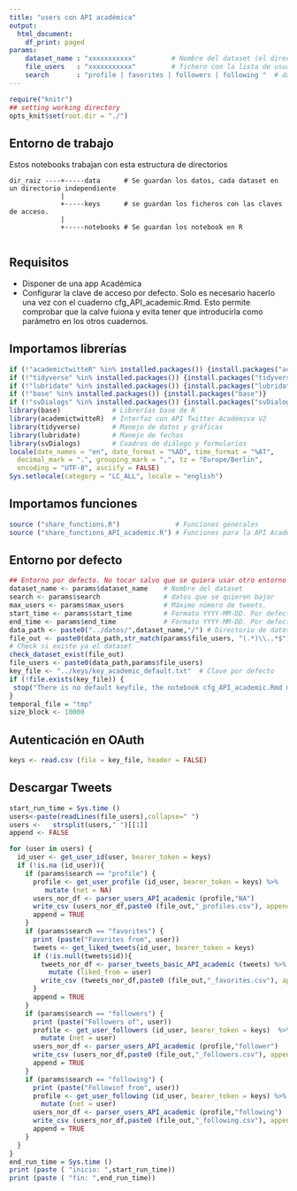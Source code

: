 ---
title: "users con API académica"
output:
  html_document:
    df_print: paged
params:
    dataset_name : "xxxxxxxxxxx"         # Nombre del dataset (el directorio debe estar creado)
    file_users   : "xxxxxxxxxxx"         # fichero con la lista de usuarios 
    search       : "profile | favorites | followers | following "  # datos que se quieren bajar, elegir sólo una opción
---

```{r setup, 	echo = TRUE,message = FALSE,	warning = FALSE,include=FALSE, cache = FALSE}

require("knitr")
## setting working directory
opts_knit$set(root.dir = "./")
```

## Entorno de trabajo

Estos notebooks trabajan con esta estructura de directorios

    dir_raiz ----+-----data      # Se guardan los datos, cada dataset en un directorio independiente
                 |
                 +-----keys      # se guardan los ficheros con las claves de acceso. 
                 |
                 +-----notebooks # Se guardan los notebook en R
                 

## Requisitos

-   Disponer de una app Académica
-   Configurar la clave de acceso por defecto. Solo es necesario hacerlo una vez con el cuaderno cfg_API_academic.Rmd. Esto permite comprobar que la calve fuiona y evita tener que introducirla como parámetro en los otros cuadernos.

## Importamos librerías

```{r libraries}
if (!"academictwitteR" %in% installed.packages()) {install.packages("academictwitteR")}
if (!"tidyverse" %in% installed.packages()) {install.packages("tidyverse")}
if (!"lubridate" %in% installed.packages()) {install.packages("lubridate")}
if (!"base" %in% installed.packages()) {install.packages("base")}
if (!"svDialogs" %in% installed.packages()) {install.packages("svDialogs")}
library(base)             # Librerías base de R
library(academictwitteR)  # Interfaz con API Twitter Académiva V2
library(tidyverse)        # Manejo de datos y gráficas
library(lubridate)        # Manejo de fechas
library(svDialogs)        # Cuadros de diálogo y formularios
locale(date_names = "en", date_format = "%AD", time_format = "%AT",
  decimal_mark = ".", grouping_mark = ",", tz = "Europe/Berlin",
  encoding = "UTF-8", asciify = FALSE)
Sys.setlocale(category = "LC_ALL", locale = "english")

```

## Importamos funciones

```{r functions}
source ("share_functions.R")              # Funciones generales
source ("share_functions_API_academic.R") # Funciones para la API Academic
```

## Entorno por defecto

```{r environment}
## Entorno por defecto. No tocar salvo que se quiera usar otro entorno
dataset_name <- params$dataset_name    # Nombre del dataset
search <- params$search                # datos que se quieren bajar
max_users <- params$max_users          # Máximo número de tweets. 
start_time <- params$start_time        # Formato YYYY-MM-DD. Por defecto fecha de creación de Twitter
end_time <- params$end_time            # Formato YYYY-MM-DD. Por defecto hora actuual
data_path <- paste0("../datos/",dataset_name,"/") # Directorio de datos
file_out <- paste0(data_path,str_match(params$file_users, "(.*)\\..*$")[,2])
# Check si existe ya el dataset
check_dataset_exist(file_out)
file_users <- paste0(data_path,params$file_users)
key_file <- "../keys/key_academic_default.txt"  # Clave por defecto
if (!file.exists(key_file)) {
 stop("There is no default keyfile, the notebook cfg_API_academic.Rmd must be run once before")
}
temporal_file = "tmp"
size_block <- 10000
```

## Autenticación en OAuth

```{r authentication}
keys <- read.csv (file = key_file, header = FALSE)
```

## Descargar Tweets

```{r search_tweets, message=FALSE, warning=FALSE}
start_run_time = Sys.time ()
users<-paste(readLines(file_users),collapse=" ") 
users <-   strsplit(users," ")[[1]]
append <- FALSE

for (user in users) {
  id_user <- get_user_id(user, bearer_token = keys)
  if (!is.na (id_user)){
    if (params$search == "profile") {
      profile <- get_user_profile (id_user, bearer_token = keys) %>%
         mutate (net = NA)
      users_nor_df <- parser_users_API_academic (profile,"NA")
      write_csv (users_nor_df,paste0 (file_out,"_profiles.csv"), append = append)
      append = TRUE
    }
    if (params$search == "favorites") {
      print (paste("Favorites from", user))
      tweets <- get_liked_tweets(id_user, bearer_token = keys)
      if (!is.null(tweets$id)){
        tweets_nor_df <- parser_tweets_basic_API_academic (tweets) %>%
          mutate (liked_from = user)
        write_csv (tweets_nor_df,paste0 (file_out,"_favorites.csv"), append = append)
      }  
      append = TRUE
    }
    if (params$search == "followers") {
      print (paste("Followers of", user))
      profile <- get_user_followers (id_user, bearer_token = keys)  %>%
        mutate (net = user)
      users_nor_df <- parser_users_API_academic (profile,"follower")
      write_csv (users_nor_df,paste0 (file_out,"_followers.csv"), append = append)
      append = TRUE
    }    
    if (params$search == "following") {
      print (paste("Followinf from", user))
      profile <- get_user_following (id_user, bearer_token = keys) %>%
        mutate (net = user)
      users_nor_df <- parser_users_API_academic (profile,"following") 
      write_csv (users_nor_df,paste0 (file_out,"_following.csv"), append = append)
      append = TRUE
    }
  }
}
end_run_time = Sys.time ()
print (paste ( "inicio: ",start_run_time))
print (paste ( "fin: ",end_run_time))
```
